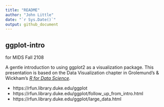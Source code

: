 ```yaml
---
title: "README"
author: "John Little"
date: "`r Sys.Date()`"
output: github_document
---
```


<!-- README.md is autogenerated from README.Rmd.  Please only edit README.Rmd -->

## ggplot-intro
for MIDS Fall 2108

A gentle introduction to using ggplot2 as a visualization package.  This presentation is based on the Data Visualization chapter in Grolemund's & Wickham's [*R for Data Science*](http://r4ds.had.co.nz/data-visualisation.html).



- https://rfun.library.duke.edu/ggplot
- https://rfun.library.duke.edu/ggplot/follow_up_from_intro.html
- https://rfun.library.duke.edu/ggplot/large_data.html


